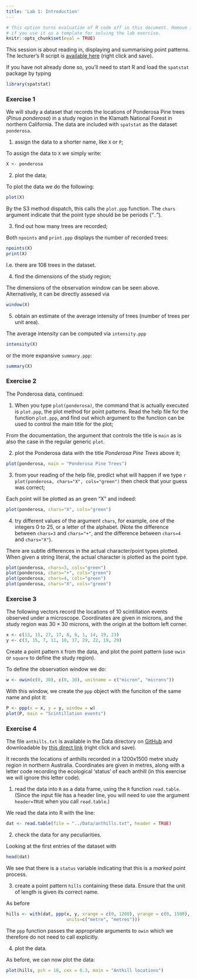 ```yaml
---
title: 'Lab 1: Introduction'
---
```


```r
# This option turns evaluation of R code off in this document. Remove it
# if you use it as a template for solving the lab exercise.
knitr::opts_chunk$set(eval = TRUE)
```

This session is about reading in, displaying and summarising point patterns.  
The lecturer's R script is [available here](https://raw.githubusercontent.com/spatstat/SSAI2017/master/Scripts/script01.R) (right click and save).

If you have not already done so, you’ll need to start R and load the `spatstat`
package by typing
```r
library(spatstat)
```

### Exercise 1
We will study a dataset that records the locations of Ponderosa Pine
trees (*Pinus ponderosa*) in a study region in the
Klamath National Forest in northern California. The data are
included with `spatstat` as the dataset `ponderosa`.

1.  assign the data to a shorter name, like `X` or `P`;

To assign the data to `X` we simply write:

```r
X <- ponderosa
```

2.  plot the data;

To plot the data we do the following:

```r
plot(X)
```

By the S3 method dispatch, this calls the `plot.ppp` function.
The `chars` argument indicate that the point type should be be periods ("`.`").

3.  find out how many trees are recorded;

Both `npoints` and `print.ppp` displays the number of recorded trees:

```r
npoints(X)
print(X)
```

I.e. there are 108 trees in the dataset.

4.  find the dimensions of the study region;

The dimensions of the observation window can be seen above. Alternatively, it can be directly assesed via

```r
window(X)
```

5.  obtain an estimate of the average intensity of trees (number of
    trees per unit area).

The average intensity can be computed via `intensity.ppp`

```r
intensity(X)
```

or the more expansive `summary.ppp`:

```r
summary(X)
```

### Exercise 2

The Ponderosa data, continued:

1.  When you type `plot(ponderosa)`, the command that is
    actually executed is `plot.ppp`, the plot method for
    point patterns. Read the help file for the function
    `plot.ppp`, and find out which argument to the
    function can be used to control the main title for the plot;

From the documentation, the argument that controls the title is `main` as is 
also the case in the regular generic `plot`.

2.  plot the Ponderosa data with the title *Ponderosa Pine
    Trees* above it;
  
```r
plot(ponderosa, main = "Ponderosa Pine Trees")
```

3.  from your reading of the help file, predict what will happen if
    we type
    ```r
    plot(ponderosa, chars="X", cols="green")
    ```
    then check that your guess was correct;
    
Each point will be plotted as an green "X" and indeed:

```r
plot(ponderosa, chars="X", cols="green")
```

4.  try different values of the argument `chars`, for
    example, one of the integers 0 to 25, or a letter of the
    alphabet. (Note the difference between `chars=3` and
    `chars="+"`, and the difference between `chars=4` and
    `chars="X"`).

There are subtle differences in the actual character/point types plotted. When given a string literal, the actual character is plotted as the point type.

```r
plot(ponderosa, chars=3, cols="green")
plot(ponderosa, chars="+", cols="green")
plot(ponderosa, chars=4, cols="green")
plot(ponderosa, chars="X", cols="green")
```


### Exercise 3

The following vectors record the locations of 10 scintillation events
observed under a microscope. Coordinates are given in microns, and
the study region was $30 \times 30$ microns, with the origin at the
bottom left corner.
```r
x <- c(13, 15, 27, 17, 8, 8, 1, 14, 19, 23)
y <- c(3, 15, 7, 11, 10, 17, 29, 22, 19, 29)
```
Create a point pattern `X` from the data,
and plot the point pattern (use `owin` or `square` to define the study region).

To define the observation window we do:

```r
w <- owin(c(0, 30), c(0, 30), unitname = c("micron", "microns"))
```

With this window, we create the `ppp` object with the funciton of the same name and plot it:

```r
P <- ppp(x = x, y = y, window = w)
plot(P, main = "Scintillation events")
```

### Exercise 4

The file `anthills.txt` is available in the Data directory on 
[GitHub](https://github.com/spatstat/SSAI2017) and downloadable by 
[this direct link](https://raw.githubusercontent.com/spatstat/SSAI2017/master/Data/anthills.txt) (right click and save).

It records the locations of anthills recorded in a
1200x1500 metre study region in northern Australia.
Coordinates are given in metres, along with a letter code recording
the ecological ‘status’ of each anthill (in this exercise we will ignore this letter code).

1.  read the data into `R` as a data frame, using the `R` function
    `read.table`. (Since the input file has a header line, you
    will need to use the argument `header=TRUE` when you call
    `read.table`.)

We read the data into R with the line:

```r
dat <- read.table(file = "../Data/anthills.txt", header = TRUE)
```

2.  check the data for any peculiarities.

Looking at the first entries of the dataset with

```r
head(dat)
```

We see that there is a `status` variable indicating that this is a *marked* point process.

3.  create a point pattern `hills` containing these data.
    Ensure that the unit of length is given its correct name.

As before
```r
hills <- with(dat, ppp(x, y, xrange = c(0, 1200), yrange = c(0, 1500), 
                       units=c("metre", "metres")))
```

The `ppp` function passes the appropriate arguments to `owin` which we therefore do not need to call explicitly.

4.  plot the data.

As before, we can now plot the data:

```r
plot(hills, pch = 16, cex = 0.3, main = "Anthill locations")
````
